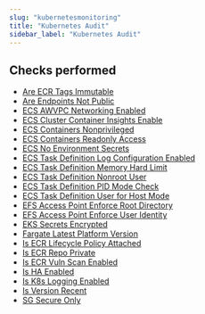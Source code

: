 ```yaml
---
slug: "kubernetesmonitoring"
title: "Kubernetes Audit"
sidebar_label: "Kubernetes Audit"
---
```


## Checks performed

- [Are ECR Tags Immutable](kubernetesmonitoring/rules/are_ecr_tags_immutable)
- [Are Endpoints Not Public](kubernetesmonitoring/rules/are_endpoints_notpublic)
- [ECS AWVPC Networking Enabled](kubernetesmonitoring/rules/ecs_awsvpc_networking_enabled)
- [ECS Cluster Container Insights Enable](kubernetesmonitoring/rules/ecs_cluster_container_insights_enable)
- [ECS Containers Nonprivileged](kubernetesmonitoring/rules/ecs_containers_nonprivileged)
- [ECS Containers Readonly Access](kubernetesmonitoring/rules/ecs_containers_readonly_access)
- [ECS No Environment Secrets](kubernetesmonitoring/rules/ecs_no_environment_secrets)
- [ECS Task Definition Log Configuration Enabled](kubernetesmonitoring/rules/ecs_task_definition_log_configuration_enabled)
- [ECS Task Definition Memory Hard Limit](kubernetesmonitoring/rules/ecs_task_definition_memory_hard_limit)
- [ECS Task Definition Nonroot User](kubernetesmonitoring/rules/ecs_task_definition_nonroot_user)
- [ECS Task Definition PID Mode Check](kubernetesmonitoring/rules/ecs_task_definition_pid_mode_check)
- [ECS Task Definition User for Host Mode](kubernetesmonitoring/rules/ecs_task_definition_user_for_host_mode)
- [EFS Access Point Enforce Root Directory](kubernetesmonitoring/rules/efs_access_point_enforce_root_directory)
- [EFS Access Point Enforce User Identity](kubernetesmonitoring/rules/efs_access_point_enforce_user_identity)
- [EKS Secrets Encrypted](kubernetesmonitoring/rules/eks_secrets_encrypted)
- [Fargate Latest Platform Version](kubernetesmonitoring/rules/fargate_latest_platform_version)
- [Is ECR Lifecycle Policy Attached](kubernetesmonitoring/rules/is_ecr_lifecycle_policy_attached)
- [Is ECR Repo Private](kubernetesmonitoring/rules/is_ecr_repo_private)
- [Is ECR Vuln Scan Enabled](kubernetesmonitoring/rules/is_ecr_vuln_scan_enabled)
- [Is HA Enabled](kubernetesmonitoring/rules/is_ha_enabled)
- [Is K8s Logging Enabled](kubernetesmonitoring/rules/is_k8s_logging_enabled)
- [Is Version Recent](kubernetesmonitoring/rules/is_version_recent)
- [SG Secure Only](kubernetesmonitoring/rules/sg_secure_only)
